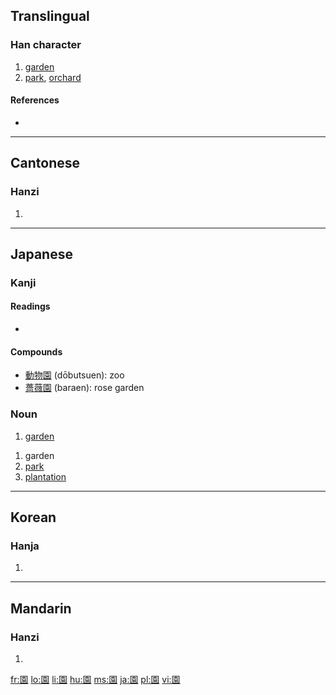 {{see|园}}
==Translingual==

===Han character===
{{Han char|rn=31|rad=囗|as=10|sn=13|four=6023<sub>2</sub>|canj=田土口女 (WGRV)|ids=⿴[[囗]][[袁]]}}

# [[garden]]
# [[park]], [[orchard]]

====References====
* {{Han ref|kx=0220.080|dkj=04818|dj=0451.130|hdz=10723.040|uh=5712|ud=22290|bh=B6E9|bd=46825}}

----

==Cantonese==

===Hanzi===
{{yue-hanzi|jyut=|y=yun4}}

# {{defn|Cantonese}}

----

==Japanese==

===Kanji===
{{ja-kanji|grade=2|rs=囗10}}

====Readings====
* {{ja-readings|on=[[えん]] (''en''), [[おん]] (''on'')|kun=[[その]] (''sono'')}}

====Compounds====
* [[動物園]] (dōbutsuen): zoo
* [[薔薇園]] (baraen): rose garden
=== Noun ===
{{ja-noun|k|hira=えん|rom=en}}
#[[garden]]
{{ja-noun|k|hira=その|rom=sono}}
#garden
#[[park]]
#[[plantation]]
----

==Korean==

===Hanja===
{{ko-hanja|hangeul=[[원]]|rv=won|mr=wŏn}}

# {{defn|Korean}}

----

==Mandarin==

===Hanzi===
{{cmn-hanzi|sim=园|pin=[[yuán]] ([[yuan2]])|wg=yüan<sup>2</sup>}}

# {{defn|Mandarin}}

[[fr:園]]
[[lo:園]]
[[li:園]]
[[hu:園]]
[[ms:園]]
[[ja:園]]
[[pl:園]]
[[vi:園]]